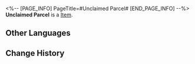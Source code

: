 <%-- [PAGE_INFO]
PageTitle=#Unclaimed Parcel#
[END_PAGE_INFO] --%>
{{Item Infobox
|title       = Unclaimed Parcel
|id          = 300051
|image       = Item Unclaimed Parcel.png
|type        = 
|invCategory = Valuables
|rarity      = 3
|effect      = Unclaimed parcel. Opening them may yield random materials.
|description = Due to various reasons, the recipient did not receive this parcel, and the sender did not retrieve it either. When selling these parcels, the Sky-Faring Commission scans them in advance to ensure that there are no dangerous goods (or excessively valuable items) inside.
}}
{{Description|1=''"Mystery boxes like this are scams. Last time, I opened five boxes with expired mung bean sodas in a row..."''}}
'''Unclaimed Parcel''' is a [[Item]].

==Other Languages==
{{Other Languages
|en   = Unclaimed Parcel
|zhs  = 逾期未取的邮包
|zht  = 逾期未取的郵包
|ja   = 受取期限が過ぎた荷物
|ko   = 수취 기한이 지난 우편물
|es   = Paquete sin recoger
|fr   = Colis non réclamé
|ru   = Невостребованная посылка
|th   = พัสดุที่ไม่มีผู้มารับ
|vi   = Bưu Kiện Quá Hạn Chưa Nhận
|de   = Nicht abgeholtes Paket
|id   = Paket yang Belum Diambil
|pt   = Encomenda Não Resgatada
}}

==Change History==
{{Change History|2.0}}